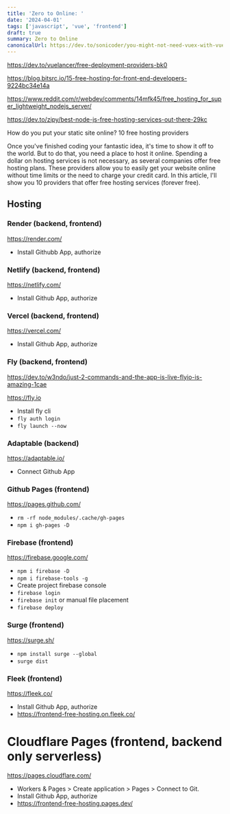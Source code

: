 ```yaml
---
title: 'Zero to Online: '
date: '2024-04-01'
tags: ['javascript', 'vue', 'frontend']
draft: true
summary: Zero to Online
canonicalUrl: https://dev.to/sonicoder/you-might-not-need-vuex-with-vue-3-52e4
---
```


https://dev.to/vuelancer/free-deployment-providers-bk0

https://blog.bitsrc.io/15-free-hosting-for-front-end-developers-9224bc34e14a

https://www.reddit.com/r/webdev/comments/14mfk45/free_hosting_for_super_lightweight_nodejs_server/

https://dev.to/zipy/best-node-js-free-hosting-services-out-there-29kc

How do you put your static site online? 10 free hosting providers

Once you've finished coding your fantastic idea, it's time to show it off to the world.
But to do that, you need a place to host it online.
Spending a dollar on hosting services is not necessary, as several companies offer free hosting plans.
These providers allow you to easily get your website online without time limits or the need to charge your credit card.
In this article, I'll show you 10 providers that offer free hosting services (forever free).

## Hosting

### Render (backend, frontend)

https://render.com/

- Install Githubb App, authorize

### Netlify (backend, frontend)

https://netlify.com/

- Install Github App, authorize

### Vercel (backend, frontend)

https://vercel.com/

- Install Github App, authorize

### Fly (backend, frontend)

https://dev.to/w3ndo/just-2-commands-and-the-app-is-live-flyio-is-amazing-1cae

https://fly.io

- Install fly cli
- `fly auth login`
- `fly launch --now`

### Adaptable (backend)

https://adaptable.io/

- Connect Github App

### Github Pages (frontend)

https://pages.github.com/

- `rm -rf node_modules/.cache/gh-pages`
- `npm i gh-pages -D`

### Firebase (frontend)

https://firebase.google.com/

- `npm i firebase -D`
- `npm i firebase-tools -g`
- Create project firebase console
- `firebase login`
- `firebase init` or manual file placement
- `firebase deploy`

### Surge (frontend)

https://surge.sh/

- `npm install surge --global `
- `surge dist`

### Fleek (frontend)

https://fleek.co/

- Install Github App, authorize
- https://frontend-free-hosting.on.fleek.co/

# Cloudflare Pages (frontend, backend only serverless)

https://pages.cloudflare.com/

- Workers & Pages > Create application > Pages > Connect to Git.
- Install Github App, authorize
- https://frontend-free-hosting.pages.dev/
